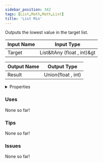 ```yaml
---
sidebar_position: 342
tags: [List,Math,Math,List]
title: 'List Min'
---
```


Outputs the lowest value in the target list.




<EsbSvg />

| Input Name | Input Type |
|-----------|-----------|
| Target | List&ltAny (float , int)&gt |

| Output Name | Output Type |
|-----------|-----------|
| Result | Union(float , int) |


<details>
  <summary>Properties</summary>
  <div>
    <div>
    <table>
      <thead>
        <tr>
          <th>Is beta required?</th>
          <th>❌</th>
        </tr>
        <tr>
          <th>Is this chip a trolling risk?</th>
          <th>❌</th>
        </tr>
        <tr>
          <th>Is this chip a role assignment risk?</th>
          <th>❌</th>
        </tr>
        <tr>
          <th>Chip UUID</th>
          <th>73e9cc79-66cc-4526-8ed7-87500e208c6b</th>
        </tr>
      </thead>
    </table>
    </div>
  </div>
</details>

### Uses

None so far!

### Tips

None so far!

### Issues

None so far!